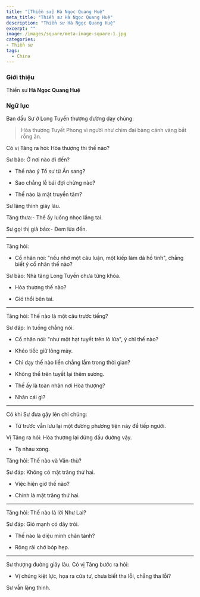 ```yaml
---
title: "[Thiền sư] Hà Ngọc Quang Huệ"
meta_title: "Thiền sư Hà Ngọc Quang Huệ"
description: "Thiền sư Hà Ngọc Quang Huệ"
excerpt: ""
image: /images/square/meta-image-square-1.jpg
categories:
- Thiền sư
tags:
  - China
---
```



### Giới thiệu

Thiền sư __Hà Ngọc Quang Huệ__

### Ngữ lục

Ban đầu Sư ở Long Tuyền thượng đường dạy chúng:

> Hòa thượng Tuyết Phong vì người như chim đại bàng cánh vàng bắt rồng ăn.

Có vị Tăng ra hỏi: Hòa thượng thì thế nào?

Sư bảo: Ở nơi nào đi đến?

- Thế nào ý Tổ sư từ Ấn sang?

- Sao chẳng lễ bái đợi chừng nào?

- Thế nào là mật truyền tâm?

Sư lặng thinh giây lâu.

Tăng thưa:- Thế ấy luống nhọc lắng tai.

Sư gọi thị giả bảo:- Đem lửa đến.

***

Tăng hỏi:

- Cổ nhân nói: "nếu nhớ một câu luận, một kiếp làm dã hồ tinh", chẳng biết ý cổ nhân thế nào?

Sư bảo: Nhà tăng Long Tuyền chưa từng khóa.

- Hòa thượng thế nào?

- Gió thổi bên tai.

***

Tăng hỏi: Thế nào là một câu trước tiếng?

Sư đáp: In tuồng chẳng nói.

- Cổ nhân nói: "như một hạt tuyết trên lò lửa", ý chỉ thế nào?

- Khéo tiếc giữ lông mày.

- Chỉ dạy thế nào liền chẳng lầm trong thời gian?

- Không thể trên tuyết lại thêm sương.

- Thế ấy là toàn nhân nơi Hòa thượng?

- Nhân cái gì?

***

Có khi Sư đưa gậy lên chỉ chúng:

- Từ trước vẫn lưu lại một đường phương tiện này để tiếp người.

Vị Tăng ra hỏi: Hòa thượng lại đứng đầu đường vậy.

- Tạ nhau xong.

Tăng hỏi: Thế nào và Văn-thù?

Sư đáp: Không có mặt trăng thứ hai.

- Việc hiện giờ thế nào?

- Chính là mặt trăng thứ hai.

***

Tăng hỏi: Thế nào là lời Như Lai?

Sư đáp: Gió mạnh có dây trói.

- Thế nào là diệu minh chân tánh?

- Rộng rãi chớ bóp hẹp.

***

Sư thượng đường giây lâu. Có vị Tăng bước ra hỏi:

- Vị chúng kiệt lực, họa ra cửa tư, chưa biết tha lỗi, chẳng tha lỗi?

Sư vẫn lặng thinh.

